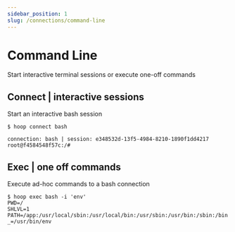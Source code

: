 ```yaml
---
sidebar_position: 1
slug: /connections/command-line
---
```



# Command Line

Start interactive terminal sessions or execute one-off commands

<ConnectOnHoopButton
  url="https://app.hoop.dev/connections/command-line/new?data=ewogICJuYW1lIjogImJhc2giLAogICJ0eXBlIjogImNvbW1hbmQtbGluZSIsCiAgImNvbW1hbmQiOiBbIi9iaW4vYmFzaCJdLAogICJhZ2VudF9pZCI6ICIiCn0"
/>

## Connect | interactive sessions

Start an interactive bash session

```shell
$ hoop connect bash

connection: bash | session: e348532d-13f5-4984-8210-1890f1dd4217
root@f4584548f57c:/# 
```

## Exec | one off commands

Execute ad-hoc commands to a bash connection

```shell
$ hoop exec bash -i 'env'
PWD=/
SHLVL=1
PATH=/app:/usr/local/sbin:/usr/local/bin:/usr/sbin:/usr/bin:/sbin:/bin
_=/usr/bin/env
```
